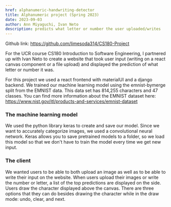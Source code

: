 ```yaml
---
href: alphanumeric-handwriting-detector
title: Alphanumeric project (Spring 2023) 
date: 2023-09-03
author: Ann Miyaguchi, Ivan Neto
description: predicts what letter or number the user uploaded/writes  
---
```


Github link: https://github.com/limesoda314/CS180-Project

For the UCR course CS180 Introduction to Software Engineering, I partnered up with Ivan Neto to create a website that took user input (writing on a react canvas component or a file upload) and displayed the prediction of what letter or number it was.


For this project we used a react frontend with materialUI and a django backend. We trained our machine learning model using the emnist-bymerge split from the EMNIST data. This data set has 814,255 characters and 47 classes.
You can find more information about the EMNIST dataset here: https://www.nist.gov/itl/products-and-services/emnist-dataset

### The machine learning model

We used the python library keras to create and save our model. Since we want to accurately categorize images, we used a convolutional neural network. Keras allows you to save pretrained models to a folder, so we load this model so that we don't have to train the model every time we get new input. 


### The client

We wanted users to be able to both upload an image as well as to be able to write their input on the website. When users upload their images or write the number or letter, a list of the top predictions are displayed on the side.
Users draw the character displayed above the canvas. There are three options that they can do besides drawing the character while in the draw mode: undo, clear, and next.

